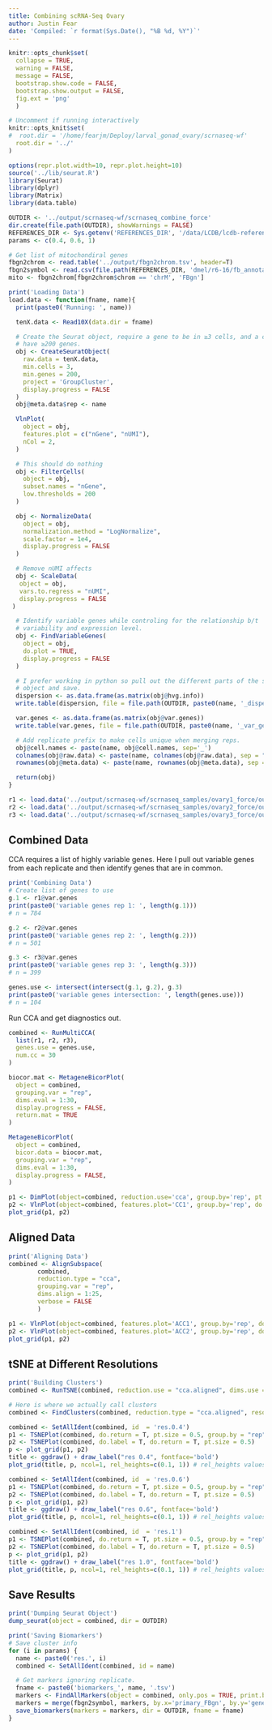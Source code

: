 ```yaml
---
title: Combining scRNA-Seq Ovary
author: Justin Fear
date: 'Compiled: `r format(Sys.Date(), "%B %d, %Y")`'
---
```


```r
knitr::opts_chunk$set(
  collapse = TRUE,
  warning = FALSE,
  message = FALSE,
  bootstrap.show.code = FALSE,
  bootstrap.show.output = FALSE,
  fig.ext = 'png'
  )

# Uncomment if running interactively
knitr::opts_knit$set(
#  root.dir = '/home/fearjm/Deploy/larval_gonad_ovary/scrnaseq-wf'
  root.dir = '../'
)
```


```r
options(repr.plot.width=10, repr.plot.height=10)
source('../lib/seurat.R')
library(Seurat)
library(dplyr)
library(Matrix)
library(data.table)

OUTDIR <- '../output/scrnaseq-wf/scrnaseq_combine_force'
dir.create(file.path(OUTDIR), showWarnings = FALSE)
REFERENCES_DIR <- Sys.getenv('REFERENCES_DIR', '/data/LCDB/lcdb-references')
params <- c(0.4, 0.6, 1)

# Get list of mitochondiral genes
fbgn2chrom <- read.table('../output/fbgn2chrom.tsv', header=T)
fbgn2symbol <- read.csv(file.path(REFERENCES_DIR, 'dmel/r6-16/fb_annotation/dmel_r6-16.fb_annotation'), header=T, sep = '\t')[, c('gene_symbol', 'primary_FBgn')]
mito <- fbgn2chrom[fbgn2chrom$chrom == 'chrM', 'FBgn']
```

```r
print('Loading Data')
load.data <- function(fname, name){
  print(paste0('Running: ', name))

  tenX.data <- Read10X(data.dir = fname)

  # Create the Seurat object, require a gene to be in ≥3 cells, and a cell to
  # have ≥200 genes.
  obj <- CreateSeuratObject(
    raw.data = tenX.data,
    min.cells = 3,
    min.genes = 200,
    project = 'GroupCluster',
    display.progress = FALSE
  )
  obj@meta.data$rep <- name

  VlnPlot(
    object = obj,
    features.plot = c("nGene", "nUMI"),
    nCol = 2,
  )

  # This should do nothing
  obj <- FilterCells(
    object = obj,
    subset.names = "nGene",
    low.thresholds = 200
  )

  obj <- NormalizeData(
    object = obj,
    normalization.method = "LogNormalize",
    scale.factor = 1e4,
    display.progress = FALSE
  )

  # Remove nUMI affects
  obj <- ScaleData(
   object = obj,
   vars.to.regress = "nUMI",
   display.progress = FALSE
 )

  # Identify variable genes while controling for the relationship b/t
  # variability and expression level.
  obj <- FindVariableGenes(
    object = obj,
    do.plot = TRUE,
    display.progress = FALSE
  )

  # I prefer working in python so pull out the different parts of the seurat
  # object and save.
  dispersion <- as.data.frame(as.matrix(obj@hvg.info))
  write.table(dispersion, file = file.path(OUTDIR, paste0(name, '_dispersion.tsv')), quote = FALSE, sep = "\t", row.names = TRUE, col.names = TRUE)

  var.genes <- as.data.frame(as.matrix(obj@var.genes))
  write.table(var.genes, file = file.path(OUTDIR, paste0(name, '_var_genes.tsv')), quote = FALSE, sep = "\t", row.names = TRUE, col.names = TRUE)

  # Add replicate prefix to make cells unique when merging reps.
  obj@cell.names <- paste(name, obj@cell.names, sep='_')
  colnames(obj@raw.data) <- paste(name, colnames(obj@raw.data), sep = "_")
  rownames(obj@meta.data) <- paste(name, rownames(obj@meta.data), sep = "_")

  return(obj)
}
```

```r
r1 <- load.data('../output/scrnaseq-wf/scrnaseq_samples/ovary1_force/outs/filtered_gene_bc_matrices/dm6.16', 'rep1')
r2 <- load.data('../output/scrnaseq-wf/scrnaseq_samples/ovary2_force/outs/filtered_gene_bc_matrices/dm6.16', 'rep2')
r3 <- load.data('../output/scrnaseq-wf/scrnaseq_samples/ovary3_force/outs/filtered_gene_bc_matrices/dm6.16', 'rep3')
```

## Combined Data

CCA requires a list of highly variable genes. Here I pull out variable genes from each replicate and then identify genes that are in common.

```r
print('Combining Data')
# Create list of genes to use
g.1 <- r1@var.genes
print(paste0('variable genes rep 1: ', length(g.1)))
# n = 784

g.2 <- r2@var.genes
print(paste0('variable genes rep 2: ', length(g.2)))
# n = 501

g.3 <- r3@var.genes
print(paste0('variable genes rep 3: ', length(g.3)))
# n = 399

genes.use <- intersect(intersect(g.1, g.2), g.3)
print(paste0('variable genes intersection: ', length(genes.use)))
# n = 104
```

Run CCA and get diagnostics out.

```r
combined <- RunMultiCCA(
  list(r1, r2, r3),
  genes.use = genes.use,
  num.cc = 30
)
```

```r
biocor.mat <- MetageneBicorPlot(
  object = combined,
  grouping.var = "rep",
  dims.eval = 1:30,
  display.progress = FALSE,
  return.mat = TRUE
)

MetageneBicorPlot(
  object = combined,
  bicor.data = biocor.mat,
  grouping.var = "rep",
  dims.eval = 1:30,
  display.progress = FALSE,
)
```

```r
p1 <- DimPlot(object=combined, reduction.use='cca', group.by='rep', pt.size=0.5, do.return=TRUE)
p2 <- VlnPlot(object=combined, features.plot='CC1', group.by='rep', do.return=TRUE)
plot_grid(p1, p2)
```

## Aligned Data

```r
print('Aligning Data')
combined <- AlignSubspace(
        combined,
        reduction.type = "cca",
        grouping.var = "rep",
        dims.align = 1:25,
        verbose = FALSE
        )
```

```r
p1 <- VlnPlot(object=combined, features.plot='ACC1', group.by='rep', do.return=TRUE)
p2 <- VlnPlot(object=combined, features.plot='ACC2', group.by='rep', do.return=TRUE)
plot_grid(p1, p2)
```

## tSNE at Different Resolutions

```r
print('Building Clusters')
combined <- RunTSNE(combined, reduction.use = "cca.aligned", dims.use = 1:25, do.fast = T)

# Here is where we actually call clusters
combined <- FindClusters(combined, reduction.type = "cca.aligned", resolution = params, dims.use = 1:25, print.output = FALSE)
```

```r
combined <- SetAllIdent(combined, id  = 'res.0.4')
p1 <- TSNEPlot(combined, do.return = T, pt.size = 0.5, group.by = "rep")
p2 <- TSNEPlot(combined, do.label = T, do.return = T, pt.size = 0.5)
p <- plot_grid(p1, p2)
title <- ggdraw() + draw_label("res 0.4", fontface='bold')
plot_grid(title, p, ncol=1, rel_heights=c(0.1, 1)) # rel_heights values control title margins
```

```r
combined <- SetAllIdent(combined, id  = 'res.0.6')
p1 <- TSNEPlot(combined, do.return = T, pt.size = 0.5, group.by = "rep")
p2 <- TSNEPlot(combined, do.label = T, do.return = T, pt.size = 0.5)
p <- plot_grid(p1, p2)
title <- ggdraw() + draw_label("res 0.6", fontface='bold')
plot_grid(title, p, ncol=1, rel_heights=c(0.1, 1)) # rel_heights values control title margins
```

```r
combined <- SetAllIdent(combined, id  = 'res.1')
p1 <- TSNEPlot(combined, do.return = T, pt.size = 0.5, group.by = "rep")
p2 <- TSNEPlot(combined, do.label = T, do.return = T, pt.size = 0.5)
p <- plot_grid(p1, p2)
title <- ggdraw() + draw_label("res 1.0", fontface='bold')
plot_grid(title, p, ncol=1, rel_heights=c(0.1, 1)) # rel_heights values control title margins
```

## Save Results

```r
print('Dumping Seurat Object')
dump_seurat(object = combined, dir = OUTDIR)
```

```r
print('Saving Biomarkers')
# Save cluster info
for (i in params) {
  name <- paste0('res.', i)
  combined <- SetAllIdent(combined, id = name)

  # Get markers ignoring replicate.
  fname <- paste0('biomarkers_', name, '.tsv')
  markers <- FindAllMarkers(object = combined, only.pos = TRUE, print.bar = FALSE)
  markers = merge(fbgn2symbol, markers, by.x='primary_FBgn', by.y='gene', all.y=T)
  save_biomarkers(markers = markers, dir = OUTDIR, fname = fname)
}
```
